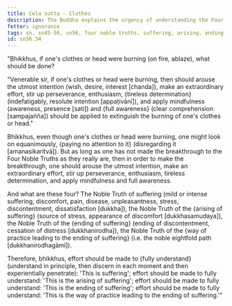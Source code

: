 ```yaml
---
title: Cela sutta - Clothes
description: The Buddha explains the urgency of understanding the Four Noble Truths to end suffering with a simile of extinguishing a fire on one's clothes or head.
fetter: ignorance
tags: sn, sn45-56, sn56, four noble truths, suffering, arising, ending, cessation, way of practice, path, simile, clothes, fire
id: sn56.34
---
```


"Bhikkhus, if one's clothes or head were burning (on fire, ablaze), what should be done?

"Venerable sir, if one's clothes or head were burning, then should arouse the utmost intention (wish, desire, interest [chanda]), make an extraordinary effort, stir up perseverance, enthusiasm, \{tireless determination} (indefatigably, resolute intention [appaṭivānī]), and apply mindfulness (awareness, presence [sati]) and \{full awareness} (clear comprehension [sampajañña]) should be applied to extinguish the burning of one's clothes or head."

Bhikkhus, even though one's clothes or head were burning, one might look on equanimously, \{paying no attention to it} (disregarding it [amanasikaritvā]). But as long as one has not made the breakthrough to the Four Noble Truths as they really are, then in order to make the breakthrough, one should arouse the utmost intention, make an extraordinary effort, stir up perseverance, enthusiasm, tireless determination, and apply mindfulness and full awareness.

And what are these four? The Noble Truth of suffering (mild or intense suffering, discomfort, pain, disease, unpleasantness, stress, discontentment, dissatisfaction [dukkha]), the Noble Truth of the \{arising of suffering} (source of stress, appearance of discomfort [dukkhasamudaya]), the Noble Truth of the \{ending of suffering} (ending of discontentment, cessation of distress [dukkhanirodha]), the Noble Truth of the \{way of practice leading to the ending of suffering} (i.e. the noble eightfold path [dukkhanirodhagāmī]).

Therefore, bhikkhus, effort should be made to \{fully understand} (understand in principle, then discern in each moment and then experientially penetrate): 'This is suffering';
effort should be made to fully understand: 'This is the arising of suffering';
effort should be made to fully understand: 'This is the ending of suffering';
effort should be made to fully understand: 'This is the way of practice leading to the ending of suffering.'"